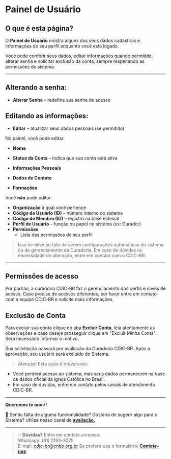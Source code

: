 # Painel de Usuário

##  O que é esta página?
O **Painel de Usuário** mostra alguns dos seus dados cadastrais e informações do seu perfil enquanto você está logado.  

Você pode conferir seus dados, editar informações quando permitido, alterar senha e solicitar exclusão da conta, sempre respeitando as permissões do sistema.


---

## Alterando a senha:

- **Alterar Senha** – redefine sua senha de acesso  

## Editando as informações:

- **Editar** – atualizar seus dados pessoais (se permitido)  

No painel, você pode editar:  

- **Nome**  

- **Status da Conta** – Indica que sua conta está ativa  
- **Informações Pessoais** 
- **Dados de Contato**  
- **Formações**  


Você **não** pode editar:
- **Organização** à qual você pertence 
- **Código de Usuário (ID)** – número interno do sistema  
- **Código de Membro (ID)** – registro na base eclesial  
- **Perfil de Usuário** – função ou papel no sistema (ex: Curador)  
- **Permissões**  
   - Lista das permissões do seu perfil  

> Isso se deve ao fato de serem configurações automáticas do sistema ou de gerenciamento da Curadoria. Em caso de dúvidas ou necessidade de alteração, entre em contato com o CDIC-BR.

---

## Permissões de acesso
Por padrão, a curadoria CDIC-BR faz o gerenciamento dos perfis e níveis de acesso. Caso precise de acessos diferentes, por favor entre em contato com a equipe CDIC-BR e solicite mais informações.

## Exclusão de Conta

Para excluir sua conta clique no aba **Excluir Conta**, leia atentamente as observações e caso deseje prosseguir clique em "Excluir Minha Conta".
Será necessário informar o motivo.

Sua solicitação passará por avaliação da Curadoria CDIC-BR. Após a aprovação, seu usuário será excluído do Sistema.

> Atenção! Esta ação é irreversível.
- Você perderá acesso ao sistema, mas seus dados permanecem na base de dados oficial da Igreja Católica no Brasil.
- Em caso de dúvidas, entre em contato pelos canais de atendimento CDIC-BR.

---
**Queremos te ouvir!**

💭 Sentiu falta de alguma funcionalidade? Gostaria de sugerir algo para o Sistema? Utilize nosso canal de **[avaliação.](https://forms.office.com/pages/responsepage.aspx?id=BlpvaF6EX0etkdW9PG9jwUzSqlQRE8RDlHjlIt1uXbBUQTJWOVM3SEFXVFc5OTU0U0lUVldIUTcxMC4u&route=shorturl)**

---


> 💡 **Dúvidas?** Entre em contato conosco: \
> Whatsapp: (61) 2193-3075 \
> E-mail: cdic-br@cnbb.org.br
> Se preferir use o formulário: **[Contate-nos](https://cdic-br.github.io/site-tutoriais/contato)**

